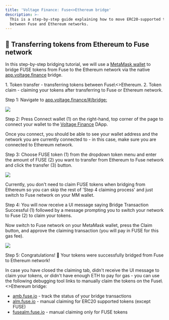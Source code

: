 ```yaml
---
title: 'Voltage Finance: Fuse<>Ethereum bridge'
description: >-
  This is a step-by-step guide explaining how to move ERC20-supported tokens
  between Fuse and Ethereum networks.
---
```


## 🌉 Transferring tokens from Ethereum to Fuse network

In this step-by-step bridging tutorial, we will use a [MetaMask wallet](https://metamask.io/download/) to bridge FUSE tokens from Fuse to the Ethereum network via the native [app.voltage.finance](https://app.voltage.finance/#/bridge) bridge.

<Admonition type="info" title="Bridging funds between Fuse and Ethereum networks is a 2-step process:">
  1. Token transfer - transferring tokens between Fuse\<>Ethereum.
  2. Token claim - claiming your tokens after transferring to Fuse or Ethereum network.
</Admonition>

Step 1: Navigate to [app.voltage.finance/#/bridge:](https://app.voltage.finance/#/bridge)

![](</img/Screenshot 2022-05-02 at 20.56.41.png>)

Step 2: Press Connect wallet (1) on the right-hand, top corner of the page to connect your wallet to the [Voltage Finance](https://app.voltage.finance/) DApp. 

<Admonition type="info" title="Note">
  Once you connect, you should be able to see your wallet address and the network you are currently connected to - in this case, make sure you are connected to Ethereum network.
</Admonition>

Step 3: Choose FUSE token (1) from the dropdown token menu and enter the amount of FUSE (2) you want to transfer from Ethereum to Fuse network and click the transfer (3) button. 

![](</img/spaces_-MRxFOj-hfekokMwcTbN_uploads_pVHpx4zw26JYuIfpcyZ1_Screenshot 2022-05-02 at 20.webp>)

<Admonition type="note" title="Note">
  Currently, you don't need to claim FUSE tokens when bridging from Ethereum so you can skip the rest of 'Step 4 claiming process' and just switch to Fuse network on your MM wallet.
</Admonition>

Step 4: You will now receive a UI message saying Bridge Transaction Successful (1) followed by a message prompting you to switch your network to Fuse (2) to claim your tokens. 

Now switch to Fuse network on your MetaMask wallet, press the Claim button, and approve the claiming transaction (you will pay in FUSE for this gas fee). 

![](</img/spaces_-MRxFOj-hfekokMwcTbN_uploads_A94aHLjKChsAuBie1YL7_Tutorial Images (7).webp>)

Step 5: Congratulations! 🎉 Your tokens were successfully bridged from Fuse to Ethereum network!  

<Admonition type="info" title="🛠 AMB bridge tools for manual token claiming: ">
  In case you have closed the claiming tab, didn't receive the UI message to claim your tokens, or didn't have enough ETH to pay for gas - you can use the following debugging tool links to manually claim the tokens on the Fuse\<>Ethereum bridge:

  * [amb.fuse.io](https://amb.fuse.io) - track the status of your bridge transactions
  * [alm.fuse.io](https://alm.fuse.io) - manual claiming for ERC20 supported tokens (except FUSE)
  * [fusealm.fuse.io](https://fusealm.fuse.io/) - manual claiming only for FUSE tokens
</Admonition>
